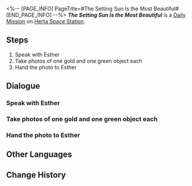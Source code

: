 <%-- [PAGE_INFO]
PageTitle=#The Setting Sun Is the Most Beautiful#
[END_PAGE_INFO] --%>
{{Stub|Dialogue.}}
{{Mission Infobox
|id            = 3000303
|title         = 
|image         = <!--Mission The Setting Sun Is the Most Beautiful.png-->
|type          = Daily
|event_name    = 
|chapter       = 
|requirements  = 
|summary       = <!--official mission summary from Fate's Atlas-->
|characters    = Esther; Trailblazer
|startLocation = [[Herta Space Station]] - [[Master Control Zone]]
|world         = Herta Space Station
|area          = Master Control Zone
|prev          = 
|next          = 
|rewards       = Credit*5,000
}}
'''''The Setting Sun Is the Most Beautiful''''' is a [[Daily Mission]] on [[Herta Space Station]].

==Steps==
# Speak with Esther
# Take photos of one gold and one green object each
# Hand the photo to Esther

<!--
==Gameplay Notes==

--><!--
==Trial Character==

-->
==Dialogue==
{{Stub Dialogue}}
===Speak with Esther===
{{Mission Description|type=daily|location=Master Control Zone|Researcher Esther is having a rough day with her appearance. She's trying to learn about how colors match and clash. With your unique perspective on beauty, go and advise Esther!}}
{{Dialogue Start}}
:{{tx}}
{{Dialogue End}}

===Take photos of one gold and one green object each===
{{Dialogue Start}}
:{{tx}}
{{Dialogue End}}

===Hand the photo to Esther===
{{Dialogue Start}}
:{{tx}}
{{Dialogue End}}

==Other Languages==
{{Other Languages
|en   = The Setting Sun Is the Most Beautiful
|zhs  = 最美不过夕阳红
|zht  = 最美不過夕陽紅
|ja   = 夕陽の紅ほど美しき
|ko   = 붉은 석양이 가장 아름답다
|es   = El sol del ocaso es el más hermoso
|fr   = Beauté crépusculaire
|ru   = Красивый закат
|th   = อาทิตย์อัสดงงดงามเหนือสิ่งใด
|vi   = Ánh Tà Dương Xinh Đẹp
|de   = Die untergehende Sonne ist die Schönste
|id   = Matahari Terbenam adalah yang Terindah
|pt   = O Pôr do Sol é o Mais Bonito
}}

==Change History==
{{Change History|1.0}}
